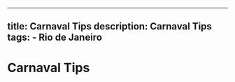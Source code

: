 ---
  title: Carnaval Tips
  description: Carnaval Tips
  tags:
    - Rio de Janeiro
  ---
  # Carnaval Tips
  